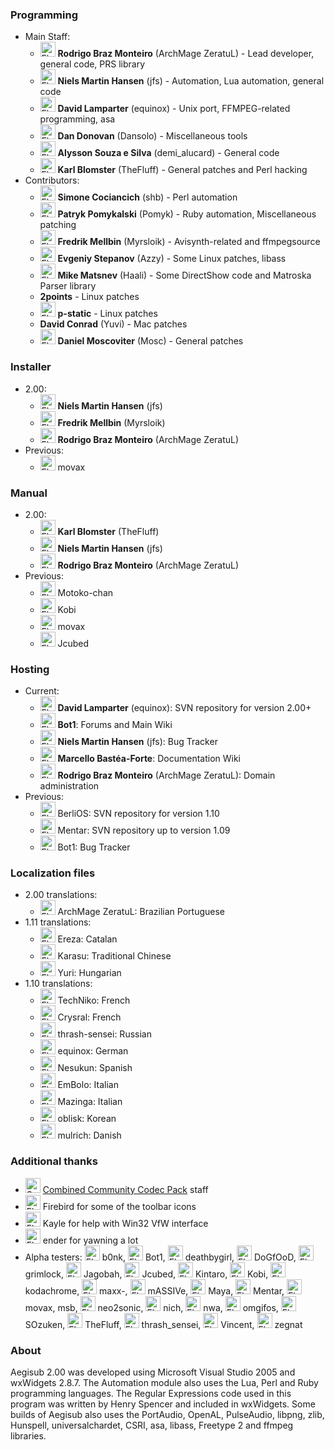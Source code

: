 {{todo|Make sure that nobody is missing from the list - if you are or can think of someone, please let us know.}}

===Programming===
*Main Staff:
**[[Image:Flag_of_Brazil.gif|24px]] '''Rodrigo Braz Monteiro''' (ArchMage ZeratuL) - Lead developer, general code, PRS library
**[[Image:Flag_of_Denmark.gif|24px]] '''Niels Martin Hansen''' (jfs) - Automation, Lua automation, general code
**[[Image:Flag_of_Germany.gif|24px]] '''David Lamparter''' (equinox) - Unix port, FFMPEG-related programming, asa
**[[Image:Flag_of_United-States.gif|24px]] '''Dan Donovan''' (Dansolo) - Miscellaneous tools
**[[Image:Flag_of_Brazil.gif|24px]] '''Alysson Souza e Silva''' (demi_alucard) - General code
**[[Image:Flag_of_Sweden.gif|24px]] '''Karl Blomster''' (TheFluff) - General patches and Perl hacking
*Contributors:
**[[Image:Flag_of_Italy.gif|24px]] '''Simone Cociancich''' (shb) - Perl automation
**[[Image:Flag_of_Poland.gif|24px]] '''Patryk Pomykalski''' (Pomyk) - Ruby automation, Miscellaneous patching
**[[Image:Flag_of_Sweden.gif|24px]] '''Fredrik Mellbin''' (Myrsloik) - Avisynth-related and ffmpegsource
**[[Image:Flag_of_Russia.gif|24px]] '''Evgeniy Stepanov''' (Azzy) - Some Linux patches, libass
**[[Image:Flag_of_Russia.gif|24px]] '''Mike Matsnev''' (Haali) - Some DirectShow code and Matroska Parser library
**'''2points''' - Linux patches
**[[Image:Flag_of_United-States.gif|24px]] '''p-static''' - Linux patches
**'''David Conrad''' (Yuvi) - Mac patches
**[[Image:Flag_of_Netherlands.gif|24px]] '''Daniel Moscoviter''' (Mosc) - General patches

===Installer===
*2.00:
**[[Image:Flag_of_Denmark.gif|24px]] '''Niels Martin Hansen''' (jfs)
**[[Image:Flag_of_Sweden.gif|24px]] '''Fredrik Mellbin''' (Myrsloik)
**[[Image:Flag_of_Brazil.gif|24px]] '''Rodrigo Braz Monteiro''' (ArchMage ZeratuL)
*Previous:
**[[Image:Flag_of_United-States.gif|24px]] movax

===Manual===
*2.00:
**[[Image:Flag_of_Sweden.gif|24px]] '''Karl Blomster''' (TheFluff)
**[[Image:Flag_of_Denmark.gif|24px]] '''Niels Martin Hansen''' (jfs)
**[[Image:Flag_of_Brazil.gif|24px]] '''Rodrigo Braz Monteiro''' (ArchMage ZeratuL)
*Previous:
**[[Image:Flag_of_United-States.gif|24px]] Motoko-chan
**[[Image:Flag_of_Slovenia.gif|24px]] Kobi
**[[Image:Flag_of_United-States.gif|24px]] movax
**[[Image:Flag_of_United-States.gif|24px]] Jcubed

===Hosting===
*Current:
**[[Image:Flag_of_Germany.gif|24px]] '''David Lamparter''' (equinox): SVN repository for version 2.00+
**[[Image:Flag_of_Denmark.gif|24px]] '''Bot1''': Forums and Main Wiki
**[[Image:Flag_of_Denmark.gif|24px]] '''Niels Martin Hansen''' (jfs): Bug Tracker
**[[Image:Flag_of_United-States.gif|24px]] '''Marcello Bastéa-Forte''': Documentation Wiki
**[[Image:Flag_of_Brazil.gif|24px]] '''Rodrigo Braz Monteiro''' (ArchMage ZeratuL): Domain administration
*Previous:
**[[Image:Flag_of_Germany.gif|24px]] BerliOS: SVN repository for version 1.10
**[[Image:Flag_of_Germany.gif|24px]] Mentar: SVN repository up to version 1.09
**[[Image:Flag_of_Denmark.gif|24px]] Bot1: Bug Tracker

===Localization files===
{{todo|This is outdated}}
*2.00 translations:
**[[Image:Flag_of_Brazil.gif|24px]] ArchMage ZeratuL: Brazilian Portuguese
*1.11 translations:
**[[Image:Flag_of_Catalonia.gif|24px]] Ereza: Catalan
**[[Image:Flag_of_Taiwan.gif|24px]] Karasu: Traditional Chinese
**[[Image:Flag_of_Hungary.gif|24px]] Yuri: Hungarian
*1.10 translations:
**[[Image:Flag_of_Canada.gif|24px]] TechNiko: French
**[[Image:Flag_of_France.gif|24px]] Crysral: French
**[[Image:Flag_of_Russia.gif|24px]] thrash-sensei: Russian
**[[Image:Flag_of_Germany.gif|24px]] equinox: German
**[[Image:Flag_of_Spain.gif|24px]] Nesukun: Spanish
**[[Image:Flag_of_Italy.gif|24px]] EmBolo: Italian
**[[Image:Flag_of_Italy.gif|24px]] Mazinga: Italian
**[[Image:Flag_of_Korea.gif|24px]] oblisk: Korean
**[[Image:Flag_of_Denmark.gif|24px]] mulrich: Danish

===Additional thanks===
*[[Image:Soviet_flag.gif|24px]] [http://www.cccp-project.net Combined Community Codec Pack] staff
*[[Image:Flag_of_United-States.gif|24px]] Firebird for some of the toolbar icons
*[[Image:Flag_of_United-States.gif|24px]] Kayle for help with Win32 VfW interface
*[[Image:Flag_of_Slovenia.gif|24px]] ender for yawning a lot
*Alpha testers: [[Image:Flag_of_United-States.gif|24px]] b0nk, [[Image:Flag_of_Denmark.gif|24px]] Bot1, [[Image:Flag_of_United-States.gif|24px]] deathbygirl, [[Image:Flag_of_United-States.gif|24px]] DoGfOoD, [[Image:Flag_of_United-States.gif|24px]] grimlock, [[Image:Flag_of_United-States.gif|24px]] Jagobah, [[Image:Flag_of_United-States.gif|24px]] Jcubed, [[Image:Flag_of_Germany.gif|24px]] Kintaro, [[Image:Flag_of_Slovenia.gif|24px]] Kobi, [[Image:Flag_of_United-States.gif|24px]] kodachrome, [[Image:Flag_of_Finland.gif|24px]] maxx-, [[Image:Flag_of_Germany.gif|24px]] mASSIVe, [[Image:Flag_of_Brazil.gif|24px]] Maya, [[Image:Flag_of_Germany.gif|24px]] Mentar, [[Image:Flag_of_United-States.gif|24px]] movax, msb, [[Image:Flag_of_Germany.gif|24px]] neo2sonic, [[Image:Flag_of_Brazil.gif|24px]] nich, [[Image:Flag_of_Estonia.gif|24px]] nwa, [[Image:Flag_of_Slovenia.gif|24px]] omgifos, [[Image:Flag_of_Singapore.gif|24px]] SOzuken, [[Image:Flag_of_Sweden.gif|24px]] TheFluff, [[Image:Flag_of_Russia.gif|24px]] thrash_sensei, [[Image:Flag_of_United-States.gif|24px]] Vincent, [[Image:Flag_of_United-States.gif|24px]] zegnat

===About===
Aegisub 2.00 was developed using Microsoft Visual Studio 2005 and wxWidgets 2.8.7. The Automation module also uses the Lua, Perl and Ruby programming languages. The Regular Expressions code used in this program was written by Henry Spencer and included in wxWidgets. Some builds of Aegisub also uses the PortAudio, OpenAL, PulseAudio, libpng, zlib, Hunspell, universalchardet, CSRI, asa, libass, Freetype 2 and ffmpeg libraries.